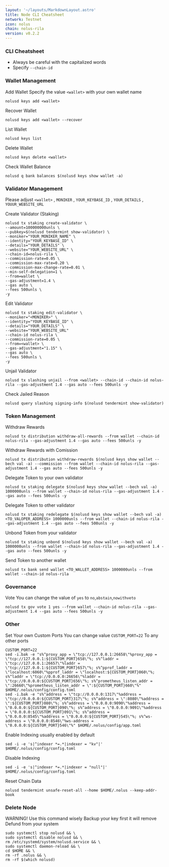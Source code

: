 ```yaml
---
layout: '~/layouts/MarkdownLayout.astro'
title: Node CLI Cheatsheet
network: Testnet
icon: nolus
chain: nolus-rila
version: v0.2.2
---
```


### CLI Cheatsheet

- Always be careful with the capitalized words
- Specify `--chain-id`

### Wallet Management

Add Wallet
Specify the value `<wallet>` with your own wallet name

```
nolusd keys add <wallet>
```

Recover Wallet
```
nolusd keys add <wallet> --recover
```

List Wallet
```
nolusd keys list
```

Delete Wallet
```
nolusd keys delete <wallet>
```

Check Wallet Balance
```
nolusd q bank balances $(nolusd keys show wallet -a)
```

### Validator Management

Please adjust `<wallet>` , `MONIKER` , `YOUR_KEYBASE_ID` , `YOUR_DETAILS` , `YOUUR_WEBSITE_URL`

Create Validator (Staking)
```
nolusd tx staking create-validator \
--amount=100000000unls \
--pubkey=$(nolusd tendermint show-validator) \
--moniker="YOUR_MONIKER_NAME" \
--identity="YOUR_KEYBASE_ID" \
--details="YOUR_DETAILS" \
--website="YOUR_WEBSITE_URL" \
--chain-id=nolus-rila \
--commission-rate=0.05 \
--commission-max-rate=0.20 \
--commission-max-change-rate=0.01 \
--min-self-delegation=1 \
--from=wallet \
--gas-adjustment=1.4 \
--gas auto \
--fees 500unls \
-y
```

Edit Validator
```
nolusd tx staking edit-validator \
--moniker="<MONIKER>" \
--identity="YOUR_KEYBASE_ID" \
--details="YOUR_DETAILS" \
--website="YOUR_WEBSITE_URL"
--chain-id nolus-rila \
--commission-rate=0.05 \
--from=<wallet> \
--gas-adjustment="1.15" \
--gas auto \
--fees 500unls \
-y
```


Unjail Validator
```
nolusd tx slashing unjail --from <wallet> --chain-id --chain-id nolus-rila --gas-adjustment 1.4 --gas auto --fees 500unls -y
```

Check Jailed Reason
```
nolusd query slashing signing-info $(nolusd tendermint show-validator)
```

### Token Management

Withdraw Rewards
```
nolusd tx distribution withdraw-all-rewards --from wallet --chain-id nolus-rila --gas-adjustment 1.4 --gas auto --fees 500unls -y
```

Withdraw Rewards with Comission
```
nolusd tx distribution withdraw-rewards $(nolusd keys show wallet --bech val -a) --commission --from wallet --chain-id nolus-rila --gas-adjustment 1.4 --gas auto --fees 500unls -y
```

Delegate Token to your own validator
```
nolusd tx staking delegate $(nolusd keys show wallet --bech val -a) 1000000unls --from wallet --chain-id nolus-rila --gas-adjustment 1.4 --gas auto --fees 500unls -y
```

Delegate Token to other validator
```
nolusd tx staking redelegate $(nolusd keys show wallet --bech val -a) <TO_VALOPER_ADDRESS> 1000000unls --from wallet --chain-id nolus-rila --gas-adjustment 1.4 --gas auto --fees 500unls -y
```

Unbond Token from your validator
```
nolusd tx staking unbond $(nolusd keys show wallet --bech val -a) 1000000unls --from wallet --chain-id nolus-rila --gas-adjustment 1.4 --gas auto --fees 500unls -y
```

Send Token to another wallet
```
nolusd tx bank send wallet <TO_WALLET_ADDRESS> 1000000unls --from wallet --chain-id nolus-rila
```

### Governance 

Vote
You can change the value of `yes` to `no`,`abstain`,`nowithveto`

```
nolusd tx gov vote 1 yes --from wallet --chain-id nolus-rila --gas-adjustment 1.4 --gas auto --fees 500unls -y
```

### Other

Set Your own Custom Ports
You can change value `CUSTOM_PORT=22` To any other ports
```
CUSTOM_PORT=22
sed -i.bak -e "s%^proxy_app = \"tcp://127.0.0.1:26658\"%proxy_app = \"tcp://127.0.0.1:${CUSTOM_PORT}658\"%; s%^laddr = \"tcp://127.0.0.1:26657\"%laddr = \"tcp://127.0.0.1:${CUSTOM_PORT}657\"%; s%^pprof_laddr = \"localhost:6060\"%pprof_laddr = \"localhost:${CUSTOM_PORT}060\"%; s%^laddr = \"tcp://0.0.0.0:26656\"%laddr = \"tcp://0.0.0.0:${CUSTOM_PORT}656\"%; s%^prometheus_listen_addr = \":26660\"%prometheus_listen_addr = \":${CUSTOM_PORT}660\"%" $HOME/.nolus/config/config.toml
sed -i.bak -e "s%^address = \"tcp://0.0.0.0:1317\"%address = \"tcp://0.0.0.0:${CUSTOM_PORT}317\"%; s%^address = \":8080\"%address = \":${CUSTOM_PORT}080\"%; s%^address = \"0.0.0.0:9090\"%address = \"0.0.0.0:${CUSTOM_PORT}090\"%; s%^address = \"0.0.0.0:9091\"%address = \"0.0.0.0:${CUSTOM_PORT}091\"%; s%^address = \"0.0.0.0:8545\"%address = \"0.0.0.0:${CUSTOM_PORT}545\"%; s%^ws-address = \"0.0.0.0:8546\"%ws-address = \"0.0.0.0:${CUSTOM_PORT}546\"%" $HOME/.nolus/config/app.toml
```

Enable Indexing usually enabled by default
```
sed -i -e 's|^indexer *=.*|indexer = "kv"|' $HOME/.nolus/config/config.toml
```

Disable Indexing
```
sed -i -e 's|^indexer *=.*|indexer = "null"|' $HOME/.nolus/config/config.toml
```

Reset Chain Data
```
nolusd tendermint unsafe-reset-all --home $HOME/.nolus --keep-addr-book
```

### Delete Node

WARNING! Use this command wisely 
Backup your key first it will remove Defund from your system

```
sudo systemctl stop nolusd && \
sudo systemctl disable nolusd && \
rm /etc/systemd/system/nolusd.service && \
sudo systemctl daemon-reload && \
cd $HOME && \
rm -rf .nolus && \
rm -rf $(which nolusd)
```
